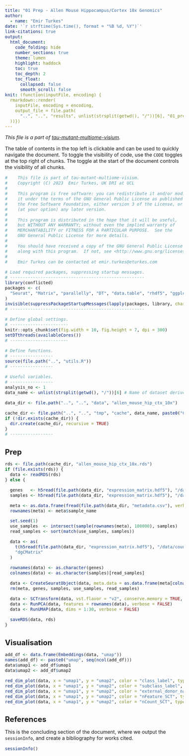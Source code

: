 ```yaml
---
title: "01 Prep - Allen Mouse Hippocampus/Cortex 10x Genomics"
author:
  - name: "Emir Turkes"
date: '`r strftime(Sys.time(), format = "%B %d, %Y")`'
link-citations: true
output:
  html_document:
    code_folding: hide
    number_sections: true
    theme: lumen
    highlight: haddock
    toc: true
    toc_depth: 2
    toc_float:
      collapsed: false
      smooth_scroll: false
knit: (function(inputFile, encoding) {
  rmarkdown::render(
    inputFile, encoding = encoding,
    output_file = file.path(
      "..", "..", "results", unlist(strsplit(getwd(), "/"))[6], "01_prep_allen_mouse_hip_ctx_10x.html"
  ))})
---
```


<style type="text/css">
body {font-size: 16px;}
h1.title {font-size: 35px;}
h1 {font-size: 24px;}
h2 {font-size: 22px;}
.toc-content {padding-left: 0px; padding-right: 0px;}
div.tocify {width: 100%;}
.tocify-subheader .tocify-item {font-size: 0.95em; padding-left: 25px; text-indent: 0;}
div.main-container {max-width: none; width: 100%;}
</style>

*This file is a part of [tau-mutant-multiome-visium](https://github.com/eturkes/tau-mutant-multiome-visium).*

The table of contents in the top left is clickable and can be used to quickly navigate the document.
To toggle the visibility of code, use the `CODE` toggles at the top right of chunks.
The toggle at the start of the document controls the visibility of all chunks.

```r
#    This file is part of tau-mutant-multiome-visium.
#    Copyright (C) 2023  Emir Turkes, UK DRI at UCL
#
#    This program is free software: you can redistribute it and/or modify
#    it under the terms of the GNU General Public License as published by
#    the Free Software Foundation, either version 3 of the License, or
#    (at your option) any later version.
#
#    This program is distributed in the hope that it will be useful,
#    but WITHOUT ANY WARRANTY; without even the implied warranty of
#    MERCHANTABILITY or FITNESS FOR A PARTICULAR PURPOSE.  See the
#    GNU General Public License for more details.
#
#    You should have received a copy of the GNU General Public License
#    along with this program.  If not, see <http://www.gnu.org/licenses/>.
#
#    Emir Turkes can be contacted at emir.turkes@eturkes.com

# Load required packages, suppressing startup messages.
# -----------------------------------------------------
library(conflicted)
packages <- c(
  "Seurat", "Matrix", "parallelly", "DT", "data.table", "rhdf5", "ggplot2", "ggplot2", "dplyr", "ggrepel", "viridis"
)
invisible(suppressPackageStartupMessages(lapply(packages, library, character.only = TRUE)))
# -----------------------------------------------------

# Define global settings.
# -----------------------
knitr::opts_chunk$set(fig.width = 10, fig.height = 7, dpi = 300)
setDTthreads(availableCores())
# -----------------------

# Define functions.
# -----------------
source(file.path("..", "utils.R"))
# -----------------

# Useful variables.
# -----------------
analysis_no <- 1
data_name <- unlist(strsplit(getwd(), "/"))[6] # Name of dataset derived from path.

data_dir <- file.path("..", "..", "data", "allen_mouse_hip_ctx_10x")

cache_dir <- file.path("..", "..", "tmp", "cache", data_name, paste0("0", analysis_no)) # Intermediate data objects.
if (!dir.exists(cache_dir)) {
  dir.create(cache_dir, recursive = TRUE)
}
# -----------------
```

# Prep

```r
rds <- file.path(cache_dir, "allen_mouse_hip_ctx_10x.rds")
if (file.exists(rds)) {
  data <- readRDS(rds)
} else {

  genes   <- h5read(file.path(data_dir, "expression_matrix.hdf5"), "/data/gene")
  samples <- h5read(file.path(data_dir, "expression_matrix.hdf5"), "/data/samples")

  meta <- as.data.frame(fread(file.path(data_dir, "metadata.csv"), verbose = FALSE))
  rownames(meta) <- meta$sample_name

  set.seed(1)
  use_samples  <- intersect(sample(rownames(meta), 100000), samples)
  read_samples <- sort(match(use_samples, samples))

  data <- as(
    t(h5read(file.path(data_dir, "expression_matrix.hdf5"), "/data/counts", index = list(read_samples, NULL))),
    "dgCMatrix"
  )

  rownames(data) <- as.character(genes)
  colnames(data) <- as.character(samples)[read_samples]

  data <- CreateSeuratObject(data, meta.data = as.data.frame(meta[colnames(data), ]))
  rm(meta, genes, samples, use_samples, read_samples)

  data <- SCTransform(data, vst.flavor = "v2", conserve.memory = TRUE, verbose = FALSE)
  data <- RunPCA(data, features = rownames(data), verbose = FALSE)
  data <- RunUMAP(data, dims = 1:30, verbose = FALSE)

  saveRDS(data, rds)
}
```

# Visualisation

```r
add_df <- data.frame(Embeddings(data, "umap"))
names(add_df) <- paste0("umap", seq(ncol(add_df)))
data$umap1 <- add_df$umap1
data$umap2 <- add_df$umap2

red_dim_plot(data, x = "umap1", y = "umap2", color = "class_label", type = "cat") + ggtitle("class_label")
red_dim_plot(data, x = "umap1", y = "umap2", color = "subclass_label", type = "cat") + ggtitle("subclass_label")
red_dim_plot(data, x = "umap1", y = "umap2", color = "external_donor_name_label") + ggtitle("external_donor_name_label")
red_dim_plot(data, x = "umap1", y = "umap2", color = "nFeature_SCT", type = "cont") + ggtitle("nFeature_SCT")
red_dim_plot(data, x = "umap1", y = "umap2", color = "nCount_SCT", type = "cont") + ggtitle("nCount_SCT")
```

# References

This is the concluding section of the document, where we output the `sessionInfo`, and create a bibliography for works cited.

```r
sessionInfo()
```
